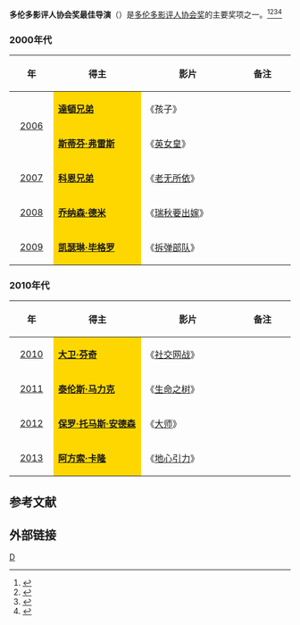 '''多伦多影评人协会奖最佳导演'''（{{lang-en|'''Toronto Film Critics Association Award for Best Director'''}}）是[[多伦多影评人协会|多伦多影评人协会奖]]的主要奖项之一。<ref>{{cite web |url=http://ent.sina.com.cn/m/f/2013-12-20/18334065420.shtml |title=《醉乡民谣》逆袭多伦多影评人协会奖 |accessdate=2013 |publisher=新浪网 |work= |language=zh-hans |archive-date=2014-04-07 |archive-url=https://web.archive.org/web/20140407080847/http://ent.sina.com.cn/m/f/2013-12-20/18334065420.shtml |dead-url=no }}</ref><ref>{{cite web |url=http://ent.163.com/12/1220/07/8J5D9SG5000300B1.html |title=多伦多影评人协会奖公布 《大师》获最佳影片 |accessdate=2012 |publisher=网易 |work= |language=zh-hans |archive-url=https://web.archive.org/web/20140407085806/http://ent.163.com/12/1220/07/8J5D9SG5000300B1.html |archive-date=2014-04-07 |dead-url=yes }}</ref><ref>{{cite web |url=http://ent.sina.com.cn/m/f/2010-12-16/14433179018.shtml |title=多伦多影评人协会奖揭晓 《社交网战》大满贯 |accessdate=2010 |publisher=新浪网 |work= |language=zh-hans |archive-date=2014-03-24 |archive-url=https://web.archive.org/web/20140324053357/http://ent.sina.com.cn/m/f/2010-12-16/14433179018.shtml |dead-url=no }}</ref><ref>{{cite web|url=http://www.022net.com/2012/12-19/446044293350874.html|title=多伦多影评人协会奖揭晓 《大师》获最佳影片|accessdate=2012|publisher=人民网|work=|language=zh-hans|deadurl=yes|archiveurl=https://web.archive.org/web/20160304194546/http://www.022net.com/2012/12-19/446044293350874.html|archivedate=2016-03-04}}</ref>

=== 2000年代 ===
{| class="wikitable" width="95%" cellpadding="5"
|-
!width="100"|年
!width="350"|得主
!width="350"|影片
!width="200"|备注
|-
|rowspan="2" style="text-align:center;"| [[2006年多伦多影评人协会奖|2006]]  ||  style="background:#FFD700;" | '''[[達頓兄弟|達頓兄弟]]''' ||  《孩子》 || 
|-
|  style="background:#FFD700;" | '''[[斯蒂芬·弗雷斯|斯蒂芬·弗雷斯]]''' || 《[[英女皇_(电影)|英女皇]]》  || 
|-
|style="text-align:center;"| [[2007年多伦多影评人协会奖|2007]] ||  style="background:#FFD700;" |'''[[科恩兄弟|科恩兄弟]]''' || 《[[老无所依|老无所依]]》 ||  
|-
|style="text-align:center;"| [[2008年多伦多影评人协会奖|2008]] ||  style="background:#FFD700;" |'''[[乔纳森·德米|乔纳森·德米]]''' || 《[[瑞秋要出嫁|瑞秋要出嫁]]》 ||  
|-
|style="text-align:center;"| [[2009年多伦多影评人协会奖|2009]] ||  style="background:#FFD700;" |'''[[凯瑟琳·毕格罗|凯瑟琳·毕格罗]]''' || 《[[拆弹部队|拆弹部队]]》 ||  
|}

=== 2010年代 ===
{| class="wikitable" width="95%" cellpadding="5"
|-
!width="100"|年
!width="350"|得主
!width="350"|影片
!width="200"|备注
|-
|style="text-align:center;"| [[2010年多伦多影评人协会奖|2010]] ||  style="background:#FFD700;" | '''[[大卫·芬奇|大卫·芬奇]]''' || 《[[社交网战|社交网战]]》 ||  
|-
|style="text-align:center;"| [[2011年多伦多影评人协会奖|2011]] ||  style="background:#FFD700;" | '''[[泰伦斯·马力克|泰伦斯·马力克]]''' || 《[[生命之树_(电影)|生命之树]]》 ||  
|-
|style="text-align:center;"| [[2012年多伦多影评人协会奖|2012]] ||  style="background:#FFD700;" | '''[[保罗·托马斯·安德森|保罗·托马斯·安德森]]'''||  《[[大师_(电影)|大师]]》|| 
|-
|style="text-align:center;"| [[2013年多伦多影评人协会奖|2013]] ||  style="background:#FFD700;" |'''[[阿方索·卡隆|阿方索·卡隆]]''' || 《[[地心引力_(电影)|地心引力]]》 ||  
|}

==参考文献==
{{reflist}}

== 外部链接 ==
{{多伦多影评人协会奖}}

[[Category:多伦多影评人协会奖|D]]